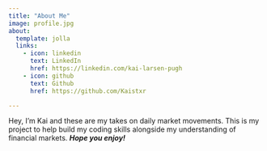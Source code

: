 ```yaml
---
title: "About Me"
image: profile.jpg
about:
  template: jolla
  links:
    - icon: linkedin
      text: LinkedIn
      href: https://linkedin.com/kai-larsen-pugh
    - icon: github
      text: Github
      href: https://github.com/Kaistxr

---
```


Hey, I'm Kai and these are my takes on daily market movements. This is my project to help build my coding skills alongside my understanding of financial markets. ***Hope you enjoy!***
